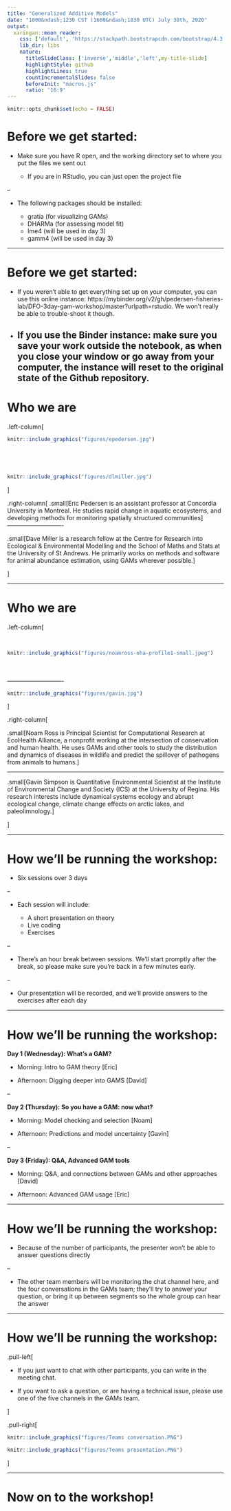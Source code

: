 ```yaml
---
title: "Generalized Additive Models"
date: "1000&ndash;1230 CST (1600&ndash;1830 UTC) July 30th, 2020"
output:
  xaringan::moon_reader:
    css: ['default', 'https://stackpath.bootstrapcdn.com/bootstrap/4.3.1/css/bootstrap.min.css', 'slides.css']
    lib_dir: libs
    nature:
      titleSlideClass: ['inverse','middle','left',my-title-slide]
      highlightStyle: github
      highlightLines: true
      countIncrementalSlides: false
      beforeInit: "macros.js"
      ratio: '16:9'
---
```


```r
knitr::opts_chunk$set(echo = FALSE)
```


# Before we get started:

* Make sure you have R open, and the working directory set to where you put the files we sent out

  * If you are in RStudio, you can just open the project file

--

* The following packages should be installed:

  * gratia (for visualizing GAMs)
  * DHARMa (for assessing model fit)
  * lme4 (will be used in day 3)
  * gamm4 (will be used in day 3)

---


# Before we get started:

* If you weren't able to get everything set up on your computer, you can use this online instance: https://mybinder.org/v2/gh/pedersen-fisheries-lab/DFO-3day-gam-workshop/master?urlpath=rstudio. We won't really be able to trouble-shoot it though. 

* If you use the Binder instance: make sure you save your work outside the notebook, as when you close your window or go away from your computer, the instance will reset to the original state of the Github repository. 
---

# Who we are


.left-column[ 
```r
knitr::include_graphics("figures/epedersen.jpg")

```

<br/>
----------------------------
```r
knitr::include_graphics("figures/dlmiller.jpg")

```
]

.right-column[
.small[Eric Pedersen is an assistant professor at Concordia University in Montreal. He studies rapid change in aquatic ecosystems, and developing methods for monitoring spatially structured communities]
<br/>
----------------------------

.small[Dave Miller is a research fellow at the Centre for Research into Ecological & Environmental Modelling and the School of Maths and Stats at the University of St Andrews. He primarily works on methods and software for animal abundance estimation, using GAMs wherever possible.]

]



---

# Who we are


.left-column[ 

<br/>
```r
knitr::include_graphics("figures/noamross-eha-profile1-small.jpeg")

```

<br/>
<br/>
----------------------------
```r
knitr::include_graphics("figures/gavin.jpg")

```
]

.right-column[

.small[Noam Ross is Principal Scientist for Computational Research at EcoHealth Alliance, a nonprofit working at the intersection of conservation and human health. He uses GAMs and other tools to study the distribution and dynamics of diseases in wildlife and predict the spillover of pathogens from animals to humans.]


----------------------------

.small[Gavin Simpson is Quantitative Environmental Scientist at the Institute of Environmental Change and Society (ICS) at the University of Regina. His research interests include dynamical systems ecology and abrupt ecological change, climate change effects on arctic lakes, and paleolimnology.]

]



---


# How we'll be running the workshop:

* Six sessions over 3 days

--

* Each session will include:

  * A short presentation on theory
  * Live coding
  * Exercises

--


* There's an hour break between sessions. We'll start promptly after the break, so please make sure you're back in a few minutes early.

--

* Our presentation will be recorded, and we'll provide answers to the exercises after each day

---


# How we'll be running the workshop:


**Day 1 (Wednesday): What's a GAM?** 

  * Morning: Intro to GAM theory [Eric]

  * Afternoon: Digging deeper into GAMS [David]

--

**Day 2 (Thursday): So you have a GAM: now what? **

  * Morning: Model checking and selection [Noam]
  
  * Afternoon: Predictions and model uncertainty [Gavin]

--

**Day 3 (Friday): Q&A, Advanced GAM tools**

  * Morning: Q&A, and connections between GAMs and other approaches [David]
  
  * Afternoon: Advanced GAM usage [Eric]

---


# How we'll be running the workshop:


* Because of the number of participants, the presenter won't be able to answer questions directly

--

* The other team members will be monitoring the chat channel here, and the four conversations in the GAMs team; they'll try to answer your question, or bring it up between segments so the whole group can hear the answer

---


# How we'll be running the workshop:


.pull-left[

* If you just want to chat with other participants, you can write in the meeting chat.

* If you want to ask a question, or are having a technical issue, please use one of the five channels in the GAMs team. 



]

.pull-right[
```r
knitr::include_graphics("figures/Teams conversation.PNG")
```



```r
knitr::include_graphics("figures/Teams presentation.PNG")
```
]


---

# Now on to the workshop! 